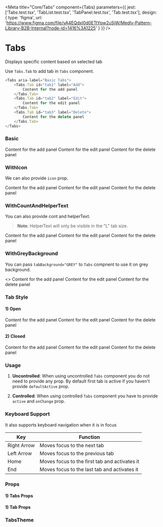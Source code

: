 
<Meta
    title="Core/Tabs"
    component={Tabs}
    parameters={{
        jest: ['Tabs.test.tsx', 'TabList.test.tsx', 'TabPanel.test.tsx', 'Tab.test.tsx'],
        design: {
            type: 'figma',
            url: 'https://www.figma.com/file/vA4EQdxl0d0ETtYpw2uSjW/Medly-Pattern-Library-B2B-Internal?node-id=1416%3A1225'
        }
    }}
/>

# Tabs

Displays specific content based on selected tab

Use `Tabs.Tab` to add tab in `Tabs` component.

```typescript
<Tabs aria-label="Basic Tabs">
    <Tabs.Tab id="tab1" label="Add">
        Content for the add panel
    </Tabs.Tab>
    <Tabs.Tab id="tab2" label="Edit">
        Content for the edit panel
    </Tabs.Tab>
    <Tabs.Tab id="tab3" label="Delete">
        Content for the delete panel
    </Tabs.Tab>
</Tabs>
```

### Basic

<Preview withToolbar>
    <Story name="Basic">
        <Tabs
            defaultActive="tab1"
            aria-label="Basic Tabs"
            tabSize={select('Tab Size', sizes, 'S')}
            tabBackground={select('Tab Background', tabBg, 'WHITE')}
            tabStyle={select('Tab Style', tabStyle, 'OPEN')}
        >
            <Tabs.Tab id="tab1" label="Add" helperText="Details" count={68}>
                Content for the add panel
            </Tabs.Tab>
            <Tabs.Tab id="tab2" label="Edit" helperText="Details" count={10}>
                Content for the edit panel
            </Tabs.Tab>
            <Tabs.Tab id="tab3" label="Delete" helperText="Details" count={30} disabled={true}>
                Content for the delete panel
            </Tabs.Tab>
        </Tabs>
    </Story>
</Preview>

### WithIcon

We can also provide `icon` prop.

<Preview withToolbar>
    <Story name="WithIcon">
        <Tabs
            defaultActive="tab1"
            aria-label="WithIcon Tabs"
            tabSize={select('Tab Size', sizes, 'S')}
            tabBackground={select('Tab Background', tabBg, 'WHITE')}
            tabStyle={select('Tab Style', tabStyle, 'OPEN')}
        >
            <Tabs.Tab id="tab1" label="Add" helperText="Details" count={68} icon={DashboardIcon}>
                Content for the add panel
            </Tabs.Tab>
            <Tabs.Tab id="tab2" label="Edit" helperText="Details" count={10} icon={EditIcon}>
                Content for the edit panel
            </Tabs.Tab>
            <Tabs.Tab id="tab3" label="Delete" helperText="Details" count={30} icon={DeleteIcon} disabled={true}>
                Content for the delete panel
            </Tabs.Tab>
        </Tabs>
    </Story>
</Preview>

### WithCountAndHelperText

You can also provide cont and helperText.

> **Note**: HelperText will only be visible in the "L" tab size.

<Preview withToolbar>
    <Story name="WithCountAndHelperText">
        <Tabs
            tabSize="L"
            defaultActive="tab1"
            aria-label="WithCountAndHelperText Tabs"
            tabBackground={select('Tab Background', tabBg, 'WHITE')}
            tabStyle={select('Tab Style', tabStyle, 'OPEN')}
        >
            <Tabs.Tab id="tab1" label="Add" helperText="Details" count={68} icon={DashboardIcon}>
                Content for the add panel
            </Tabs.Tab>
            <Tabs.Tab id="tab2" label="Edit" helperText="Details" count={10} icon={EditIcon}>
                Content for the edit panel
            </Tabs.Tab>
            <Tabs.Tab id="tab3" label="Delete" helperText="Details" count={30} icon={DeleteIcon} disabled={true}>
                Content for the delete panel
            </Tabs.Tab>
        </Tabs>
    </Story>
</Preview>

### WithGreyBackground

You can pass `tabBackground="GREY"` to `Tabs` compnent to use it on grey background.

<Preview withToolbar>
    <Story name="WithGreyBackground">
        <>
            <DarkBackground />
            <Tabs
                tabBackground="GREY"
                defaultActive="tab11"
                aria-label="WithGreyBackground Tabs"
                tabSize={select('Tab Size', sizes, 'L')}
                tabStyle={select('Tab Style', tabStyle, 'OPEN')}
            >
                <Tabs.Tab id="tab11" label="Add" helperText="Details" count={68} icon={DashboardIcon}>
                    Content for the add panel
                </Tabs.Tab>
                <Tabs.Tab id="tab12" label="Edit" helperText="Details" count={10} icon={EditIcon}>
                    Content for the edit panel
                </Tabs.Tab>
                <Tabs.Tab id="tab13" label="Delete" helperText="Details" count={30} icon={DeleteIcon} disabled={true}>
                    Content for the delete panel
                </Tabs.Tab>
            </Tabs>
        </>
    </Story>
</Preview>

### Tab Style

#### 1) Open

<Preview withToolbar>
    <Tabs defaultActive="tab11" aria-label="Open style tabs" tabSize="L" tabStyle="OPEN">
        <Tabs.Tab id="tab11" label="Add" helperText="Details" count={68} icon={DashboardIcon}>
            Content for the add panel
        </Tabs.Tab>
        <Tabs.Tab id="tab12" label="Edit" helperText="Details" count={10} icon={EditIcon}>
            Content for the edit panel
        </Tabs.Tab>
        <Tabs.Tab id="tab13" label="Delete" helperText="Details" count={30} icon={DeleteIcon} disabled={true}>
            Content for the delete panel
        </Tabs.Tab>
    </Tabs>
</Preview>

#### 2) Closed

<Preview withToolbar>
    <Tabs defaultActive="tab11" aria-label="Closed style tabs" tabSize="L" tabStyle="CLOSED">
        <Tabs.Tab id="tab11" label="Add" helperText="Details" count={68} icon={DashboardIcon}>
            Content for the add panel
        </Tabs.Tab>
        <Tabs.Tab id="tab12" label="Edit" helperText="Details" count={10} icon={EditIcon}>
            Content for the edit panel
        </Tabs.Tab>
        <Tabs.Tab id="tab13" label="Delete" helperText="Details" count={30} icon={DeleteIcon} disabled={true}>
            Content for the delete panel
        </Tabs.Tab>
    </Tabs>
</Preview>

### Usage

1. **Uncontrolled**: When using uncontrolled `Tabs` component you do not need to provide any prop. By default first tab is active if you haven't provide `defaultActive` prop.

2. **Controlled**: When using controlled `Tabs` component you have to provide `active` and `onChange` prop.

### Keyboard Support

It also supports keyboard navigation when it is in focus

| Key         | Function                                      |
| ----------- | --------------------------------------------- |
| Right Arrow | Moves focus to the next tab                   |
| Left Arrow  | Moves focus to the previous tab               |
| Home        | Moves focus to the first tab and activates it |
| End         | Moves focus to the last tab and activates it  |

### Props

#### 1) Tabs Props

<Props of={Tabs} />

#### 1) Tab Props

<Props of={Tab} />

### TabsTheme

<Props of={ThemeInterface} />
